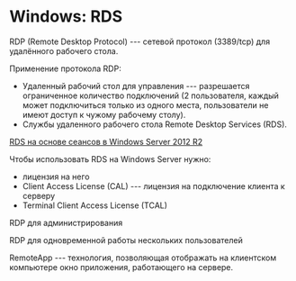 # Windows: RDS

RDP (Remote Desktop Protocol) --- сетевой протокол (3389/tcp) для удалённого рабочего стола.

Применение протокола RDP:

- Удаленный рабочий стол для управления --- разрешается ограниченное количество подключений (2 пользователя, каждый может подключиться только из одного места, пользователи не имеют доступ к чужому рабочему столу).
- Службы удаленного рабочего стола Remote Desktop Services (RDS).

[RDS на основе сеансов в Windows Server 2012 R2](https://beardedsysadmin.wordpress.com/2014/01/20/deployment-rds-within-domain/)

Чтобы использовать RDS на Windows Server нужно:
- лицензия на него
- Client Access License (CAL) --- лицензия на подключение клиента к серверу
- Terminal Client Access License (TCAL)

RDP для администрирования

RDP для одновременной работы нескольких пользователей

RemoteApp --- технология, позволяющая отображать на клиентском компьютере окно приложения, работающего на сервере.

